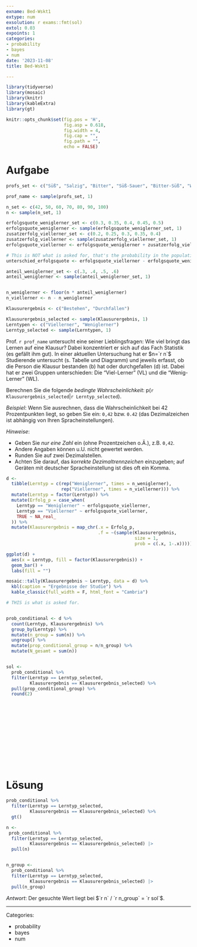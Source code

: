 ```yaml
---
exname: Bed-Wskt1
extype: num
exsolution: r exams::fmt(sol)
extol: 0.03
expoints: 1
categories:
- probability
- bayes
- num
date: '2023-11-08'
title: Bed-Wskt1

---
```





```r
library(tidyverse)
library(mosaic)
library(knitr)
library(kableExtra)
library(gt)
```


```r
knitr::opts_chunk$set(fig.pos = 'H',
                      fig.asp = 0.618,
                      fig.width = 4,
                      fig.cap = "", 
                      fig.path = "",
                      echo = FALSE)
```






# Aufgabe

```r
profs_set <- c("Süß", "Salzig", "Bitter", "Süß-Sauer", "Bitter-Süß", "Wörzig", "Zartbitter")

prof_name <- sample(profs_set, 1)

n_set <- c(42, 50, 60, 70, 80, 90, 100)
n <- sample(n_set, 1)

erfolgsquote_weniglerner_set <- c(0.3, 0.35, 0.4, 0.45, 0.5)
erfolgsquote_weniglerner <- sample(erfolgsquote_weniglerner_set, 1)
zusatzerfolg_viellerner_set <- c(0.2, 0.25, 0.3, 0.35, 0.4)
zusatzerfolg_viellerner <- sample(zusatzerfolg_viellerner_set, 1)
erfolgsquote_viellerner <- erfolgsquote_weniglerner + zusatzerfolg_viellerner

# This is NOT what is asked for, that's the probability in the population:
unterschied_erfolgsquote <- erfolgsquote_viellerner - erfolgsquote_weniglerner

anteil_weniglerner_set <- c(.3, .4, .5, .6)
anteil_weniglerner <- sample(anteil_weniglerner_set, 1)


n_weniglerner <- floor(n * anteil_weniglerner)
n_viellerner <- n - n_weniglerner

Klausurergebnis <- c("Bestehen", "Durchfallen")

Klausurergebnis_selected <- sample(Klausurergebnis, 1)
Lerntypen <- c("Viellerner", "Weniglerner")
Lerntyp_selected <- sample(Lerntypen, 1)
```




Prof. `r prof_name` untersucht eine seiner Lieblingsfragen: Wie viel bringt das Lernen auf eine Klausur? Dabei konzentriert er sich auf das Fach Statistik (es gefällt ihm gut). In einer aktuellen Untersuchung hat er $n=`r n`$ Studierende untersucht (s. Tabelle und Diagramm) und jeweils erfasst, ob die Person die Klausur bestanden (b) hat oder durchgefallen (d) ist. Dabei hat er zwei Gruppen unterschieden: Die "Viel-Lerner" (VL) und die "Wenig-Lerner" (WL). 

Berechnen Sie die folgende *bedingte Wahrscheinlichkeit*: p(`r Klausurergebnis_selected`|`r Lerntyp_selected`).

*Beispiel*: Wenn Sie ausrechnen, dass die Wahrscheinlichkeit bei 42 Prozentpunkten liegt, so geben Sie ein: `0,42` bzw. `0.42` (das Dezimalzeichen ist abhängig von Ihren Spracheinstellungen).

*Hinweise*: 

- Geben Sie *nur eine Zahl* ein (ohne Prozentzeichen o.Ä.), z.B. `0,42`. 
- Andere Angaben können u.U. nicht gewertet werden. 
- Runden Sie auf zwei Dezimalstellen.
- Achten Sie darauf, das *korrekte Dezimaltrennzeichen* einzugeben; auf Geräten mit deutscher Spracheinstellung ist dies oft ein Komma.



```r
d <-
  tibble(Lerntyp = c(rep("Weniglerner", times = n_weniglerner),
                     rep("Viellerner", times = n_viellerner))) %>% 
  mutate(Lerntyp = factor(Lerntyp)) %>% 
  mutate(Erfolg_p = case_when(
    Lerntyp == "Weniglerner" ~ erfolgsquote_viellerner,
    Lerntyp == "Viellerner" ~ erfolgsquote_viellerner,
    TRUE ~ NA_real_
  )) %>% 
  mutate(Klausurergebnis = map_chr(.x = Erfolg_p,
                                   .f = ~(sample(Klausurergebnis,
                                                 size = 1,
                                                 prob = c(.x, 1-.x)))))


```



```r

ggplot(d) +
  aes(x = Lerntyp, fill = factor(Klausurergebnis)) +
  geom_bar() +
  labs(fill = "")
```



```r
mosaic::tally(Klausurergebnis ~ Lerntyp, data = d) %>% 
  kbl(caption = "Ergebnisse der Studie") %>% 
  kable_classic(full_width = F, html_font = "Cambria")
```


```r
# THIS is what is asked for.


prob_conditional <- d %>% 
  count(Lerntyp, Klausurergebnis) %>% 
  group_by(Lerntyp) %>% 
  mutate(n_group = sum(n)) %>% 
  ungroup() %>% 
  mutate(prop_conditional_group = n/n_group) %>% 
  mutate(N_gesamt = sum(n))


sol <-
  prob_conditional %>% 
  filter(Lerntyp == Lerntyp_selected, 
         Klausurergebnis == Klausurergebnis_selected) %>% 
  pull(prop_conditional_group) %>% 
  round(2)

```






</br>
</br>
</br>
</br>
</br>
</br>
</br>
</br>
</br>
</br>

# Lösung



```r
prob_conditional %>% 
  filter(Lerntyp == Lerntyp_selected, 
         Klausurergebnis == Klausurergebnis_selected) %>% 
  gt()
```


```r
n <- 
 prob_conditional %>% 
  filter(Lerntyp == Lerntyp_selected, 
         Klausurergebnis == Klausurergebnis_selected) |> 
  pull(n)


n_group <- 
  prob_conditional %>% 
  filter(Lerntyp == Lerntyp_selected, 
         Klausurergebnis == Klausurergebnis_selected) |> 
  pull(n_group)
```



*Antwort*: Der gesuchte Wert liegt bei $`r n` / `r n_group` =  `r sol`$.




---

Categories: 

- probability
- bayes
- num

